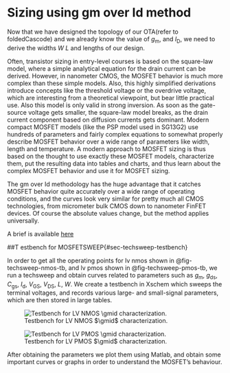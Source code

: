 # Sizing using gm over Id method{#sec-gmid-method}

Now that we have designed the topology of our OTA(refer to foldedCascode) and 
we already know the value of $g_\mathrm{m}$, and $I_\mathrm{D}$, we need to derive the widths $W$ $L$ and lengths of our design. 

Often, transistor sizing in entry-level courses is based on the square-law model, where a simple analytical equation for the drain current can be derived. However, in nanometer CMOS, the MOSFET behavior is much more complex than these simple models. Also, this highly simplified derivations introduce concepts like the threshold voltage or the overdrive voltage, which are interesting from a theoretical viewpoint, but bear little practical use. Also this model is only valid in strong inversion. As soon as the gate-source voltage gets smaller, the square-law model breaks, as the drain current component based on diffusion currents gets dominant. Modern compact MOSFET models (like the PSP model used in SG13G2) use hundreds of parameters and fairly complex equations to somewhat properly describe MOSFET behavior over a wide range of parameters like width, length and temperature. A modern approach to MOSFET sizing is thus based on the thought to use exactly these MOSFET models, characterize them, put the resulting data into tables and charts, and thus learn about the complex MOSFET behavior and use it for MOSFET sizing.

The gm over Id methodology has the huge advantage that it catches MOSFET behavior quite accurately over a wide range of operating conditions, and the curves look very similar for pretty much all CMOS technologies, from micrometer bulk CMOS down to nanometer FinFET devices. Of course the absolute values change, but the method applies universally.

A brief is available [here](https://github.com/iic-jku/analog-circuit-design/blob/main/sizing/Ref_Murmann_gmID.pdf)

##T estbench for MOSFETSWEEP{#sec-techsweep-testbench}

In order to get all the operating points for lv nmos shown in @fig-techsweep-nmos-tb, and lv pmos shown in @fig-techsweep-pmos-tb, we run a techsweep and obtain curves related to parameters such as ${g_\mathrm{m}}$, ${g_\mathrm{ds}}$, ${C_\mathrm{gs}}$, ${I_\mathrm{d}}$, ${V_\mathrm{GS}}$, ${V_\mathrm{DS}}$, $L$, $W$. We create a testbench in Xschem which sweeps the terminal voltages, and records various large- and small-signal parameters, which are then stored in large tables.

![Testbench for LV NMOS $\gmid$ characterization.](figures/tb_sg13_lv_nmos.svg){#fig-techsweep-nmos-tb}

![Testbench for LV PMOS $\gmid$ characterization.](figures/tb_sg13_lv_pmos.svg){#fig-techsweep-pmos-tb}


After obtaining the parameters we plot them using Matlab, and obtain some important curves or graphs in order to understand the MOSFET's behaviour.